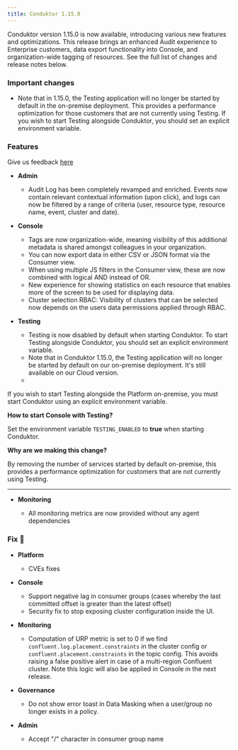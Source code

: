 ```yaml
---
title: Conduktor 1.15.0
---
```



Conduktor version 1.15.0 is now available, introducing various new features and optimizations. This release brings an enhanced Audit experience to Enterprise customers, data export functionality into Console, and organization-wide tagging of resources. See the full list of changes and release notes below.

### Important changes

- Note that in 1.15.0, the Testing application will no longer be started by default in the on-premise deployment. This provides a performance optimization for those customers that are not currently using Testing. If you wish to start Testing alongside Conduktor, you should set an explicit environment variable.

### Features

Give us feedback [here](https://conduktor.io/roadmap)

- **Admin**

  - Audit Log has been completely revamped and enriched. Events now contain relevant contextual information (upon click), and logs can now be filtered by a range of criteria (user, resource type, resource name, event, cluster and date).

- **Console**
  - Tags are now organization-wide, meaning visibility of this additional metadata is shared amongst colleagues in your organization.
  - You can now export data in either CSV or JSON format via the Consumer view. 
  - When using multiple JS filters in the Consumer view, these are now combined with logical AND instead of OR.
  - New experience for showing statistics on each resource that enables more of the screen to be used for displaying data.
  - Cluster selection RBAC: Visibility of clusters that can be selected now depends on the users data permissions applied through RBAC.
- **Testing**

  - Testing is now disabled by default when starting Conduktor. To start Testing alongside Conduktor, you should set an explicit environment variable.
  - Note that in Conduktor 1.15.0, the Testing application will no longer be started by default on our on-premise deployment. It's still available on our Cloud version.
  - 
If you wish to start Testing alongside the Platform on-premise, you must start Conduktor using an explicit environment variable.

**How to start Console with Testing?**

Set the environment variable `TESTING_ENABLED` to **true** when starting Conduktor.

**Why are we making this change?**

By removing the number of services started by default on-premise, this provides a performance optimization for customers that are not currently using Testing.

---

- **Monitoring**

  - All monitoring metrics are now provided without any agent dependencies

### Fix 🔨

- **Platform**

  - CVEs fixes

- **Console**

  - Support negative lag in consumer groups (cases whereby the last committed offset is greater than the latest offset)
  - Security fix to stop exposing cluster configuration inside the UI.

- **Monitoring**

  - Computation of URP metric is set to 0 if we find `confluent.log.placement.constraints` in the cluster config or `confluent.placement.constraints` in the topic config. This avoids raising a false positive alert in case of a multi-region Confluent cluster. Note this logic will also be applied in Console in the next release.

- **Governance**

  - Do not show error toast in Data Masking when a user/group no longer exists in a policy.

- **Admin**

  - Accept "/" character in consumer group name
